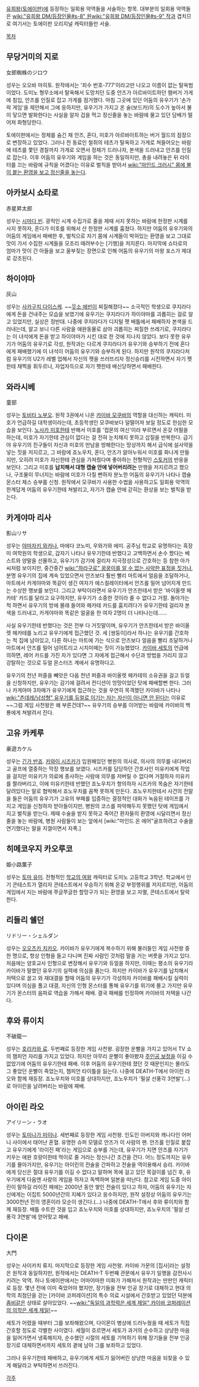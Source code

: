 [[유희왕(토에이판)]]에 등장하는 일회용 악역들을 서술하는 항목. 대부분의 일회용 악역들은 [[wiki:"유희왕 DM/등장인물#s-8" 원]][[wiki:"유희왕 DM/등장인물#s-9" 작]]과 겹치므로 여기서는 토에이판 오리지널 캐릭터들만 서술.

[[목차]]

== 무당거미의 지로 ==
女郎蜘蛛のジロウ

성우는 오오바 마히토. 원작에서는 '죄수 번호-777'이라고만 나오고 이름이 없는 탈옥범이었다. 도미노 형무소에서 탈옥해서 도망치던 도중 안즈가 아르바이트하던 햄버거 가게에 침입, 안즈를 인질로 잡고 가게를 점거했다. 마침 그곳에 있던 어둠의 유우기가 '손가락 게임'을 제안해서 그에 응하지만, 유우기가 가지고 온 술(보드카)의 도수가 높아서 불이 닿으면 발화한다는 사실을 알자 겁을 먹고 정신줄을 놓는 바람에 물고 있던 담배가 떨어져 화형당한다.

토에이판에서는 정체를 숨긴 채 안즈, 혼다, 미호가 아르바이트하는 버거 월드의 점장으로 변장하고 있었다. 그러나 전 동료인 철쥐의 테츠가 탈옥하고 가게로 쳐들어오는 바람에 테츠를 쫓던 경찰까지 가게로 오면서 정체가 드러나자, 본색을 드러내고 안즈를 인질로 잡는다. 이후 어둠의 유우기와 게임을 하는 것은 동일하지만, 총을 내려놓은 뒤 라이터를 끄는 바람에 규칙을 어겼다는 이유로 벌칙을 받아서 [[wiki:"마인드 크러시" 몸에 불이 붙는 환영을 보고 정신줄을 놓는다]].

== 아카보시 쇼타로 ==
赤星昇太郎

성우는 [[시마다 빈]]. 광적인 시계 수집가로 줄을 제때 서지 못하는 바람에 한정판 시계를 사지 못하자, 혼다가 미호를 위해서 산 한정판 시계를 훔쳤다. 하지만 어둠의 유우기와의 어둠의 게임에서 패배한 후, 벌칙으로 자기 몸에 시계들이 박혀있는 환영을 보고 그대로 맛이 가서 수집한 시계들을 모조리 때려부수는 [기행]을 저지른다. 마지막에 쇼타로의 엄마가 맛이 간 아들을 보고 울부짖는 장면으로 인해 어둠의 유우기의 마왕 포스가 제대로 강조된다.

== 하이야마 ==
灰山

성우는 [[사카구치 다이스케]]. ~~[[웃소 에빈]]이 찌질해졌다~~ 소극적인 학생으로 쿠지라다에게 돈을 건내주는 모습을 보였기에 유우기는 쿠지라다가 하이야마를 괴롭히는 걸로 알고 있었지만, 실상은 정반대. 나중에 쿠지라다가 디지털 펫 배틀에서 패배하자 본색을 드러내는데, 알고 보니 다른 사람을 애완동물로 삼아 괴롭히는 찌질한 쓰레기로, 쿠지라다는 이 녀석에게 돈을 받고 하이야마가 시킨 대로 한 것에 지나지 않았다. 보다 못한 유우기가 어둠의 유우기로 각성, 원작과는 다르게 쿠지라다가 유우기와 승부하기 전에 혼다에게 패배했기에 이 녀석이 어둠의 유우기와 승부하게 된다. 하지만 원작의 쿠지라다처럼 유우기의 U2가 레벨 업해서 자신의 펫을 쓰러뜨리자 정신승리를 시전하면서 자기 펫한테 채찍을 휘두르나, 자업자득으로 자기 펫한테 배신당하면서 패배한다.

== 와라시베 ==
童部

성우는 [[토비타 노부오]]. 원작 3권에서 나온 [[카이바 모쿠바]]의 역할을 대신하는 캐릭터. 미호가 언급하길 대학생이라는데, 초등학생인 모쿠바보다 덜떨어져 보일 정도로 한심한 모습을 보인다. [[노사카 미호]]한테 반해서 미호를 '컵몬의 여신'이라 부르면서 온갖 어필을 하는데, 미호가 자기한테 관심이 없다는 걸 전혀 눈치채지 못하고 삽질을 반복한다. 급기야 유우기의 친구들이 자신과 미호의 만남을 방해한다는 망상까지 해서 급식에 설사약을 넣는 짓을 저지르고, 그 바람에 죠노우치, 혼다, 안즈가 앓아누워서 미호를 화나게 만들지만, 오히려 미호가 자신한테 관심을 가져줬다며 좋아하는 전형적인 [[스토커]]의 반응을 보인다. 그리고 미호를 '''납치해서 대형 캡슐 안에 넣어버리려는''' 만행을 저지르려고 했으나, 구조물이 무너지는 바람에 미호가 다칠 뻔하자 분노한 어둠의 유우기가 나타나 캡슐 몬스터 체스 승부를 신청. 원작에서 모쿠바가 사용한 수법을 사용하고도 일회용 악역의 한계답게 어둠의 유우기한테 쳐발리고, 자기가 캡슐 안에 갇히는 환상을 보는 벌칙을 받는다.

== 카게야마 리사 ==
影山リサ

성우는 [[야마자키 와카나]], 마에다 코노미, 우와가와 에미. 공주님 학교로 유명하다는 흑장미 여학원의 학생으로, 갑자기 나타나 유우기한테 반했다고 고백하면서 손수 짰다는 베스트와 양말을 선물하고, 유우기가 감기에 걸리자 지극정성으로 간호하는 등 참한 아가씨처럼 보이지만, 중간중간 [[wiki:"하라구로" 꿍꿍이를 알 수 없는 사악한 표정을 짓거나]], 분명 유우기의 집에 계속 있었으면서 안즈보다 훨씬 빨리 마트에서 얼음을 조달하거나, 마트에서 카게야마와 똑같이 생긴 여자가 에스컬레이터에서 안즈를 밀어 넘어지게 만드는 수상한 행보를 보인다. 그리고 부탁이라면서 유우기가 안즈한테서 받은 '바이올렛 헤카테' 카드를 달라고 요구하지만, 유우기가 소중한 것이라 줄 수 없다고 거절. 돌아가는 척 하면서 유우기의 방에 몰래 들어와 헤카테 카드를 훔치려다가 유우기한테 걸리자 본색을 드러내고, 카게야마와 똑같은 얼굴을 한 여자 2명이 더 나타나는데……

사실 유우기한테 반했다는 것은 전부 다 거짓말이며, 유우기가 안즈한테서 받은 바이올렛 헤카테를 노리고 유우기에게 접근했던 것. 세 [쌍둥이]라서 하나는 유우기를 간호하는 척 집에 남아있고, 다른 하나는 마트에 가는 식으로 안즈보다 얼음을 빨리 조달하거나 마트에서 안즈를 밀어 넘어트리고 시치미떼는 짓이 가능했었다. [[카이바 세토]]의 언급에 의하면, 레어 카드를 가진 자가 있다면 그 자에게 접근해서 수단과 방법을 가리지 않고 강탈하는 것으로 듀얼 몬스터즈 계에서 유명하다고.

유우기의 천년 퍼즐을 빼앗은 다음 천년 퍼즐과 바이올렛 헤카테의 소유권을 걸고 듀얼을 신청하지만, 유우기는 감기에 걸려서 컨디션이 엉망이었던 탓에 패배할뻔 한다. 그러나 카게야마 3자매가 유우기에게 접근하는 것을 우연히 목격했던 카이바가 나타나 [[wiki:"츤데레/남성형" 유우기를 듀얼로 이기는 자는 자신이 아니면 안 된다]]는 이유로 ~~그럼 게임 사천왕은 왜 부른건데?~~ 유우기의 승부를 이어받는 바람에 카이바의 백룡에게 쳐발려서 진다.

== 고유 카케루 ==
豪遊カケル

성우는 [[긴가 반죠]]. [[카와이 시즈카]]가 입원해있던 병원의 의사로, 의사의 의무를 내다버리고 골프에 열중하는 막장 행보를 보였다. 시즈카를 담당하던 간호사인 미유키에게 작업을 걸지만 미유키가 의료에 종사하는 사람에 의무를 저버릴 수 없다며 거절하자 미유키를 짤라버리고, 이에 미유키한테 반했던 죠노우치가 항의하자 시즈카의 목숨은 자기한테 달려있다는 말로 협박해서 죠노우치를 꼼짝 못하게 만든다. 죠노우치한테서 사건의 전말을 들은 어둠의 유우기가 고유의 부패를 입증하는 결정적인 대화가 녹음된 테이프를 가지고 게임을 신청하자 받아들이지만, 병원의 코스를 파악해두지 못했던 탓에 게임에서 지고 벌칙을 받는다. 제때 수술을 받지 못하고 죽어간 환자들의 환영에 시달리면서 정신줄을 놓는 바람에, 병원 사람들이 보는 앞에서 [wiki:"마인드 온 에어"골프하려고 수술을 연기했다는 말을 지껄이면서 자폭.]

== 히메코우지 카오루코 ==
姫小路薫子

성우는 [[토마 유미]]. 전형적인 [[학교의 여왕]] 캐릭터로 도미노 고등학교 3학년. 학교에서 인기 콘테스트가 열리자 콘테스트에서 우승하기 위해 온갖 부정행위를 저지르지만, 어둠의 게임에서 지는 바람에 쭈글쭈글한 할망구가 되는 환영을 보고 자멸, 콘테스트에서 탈락한다.

== 리들리 쉘던 ==
リドリー・シェルダン

성우는 [[오오츠카 치카오]]. 카이바가 유우기에게 복수하기 위해 불러들인 게임 사천왕 중 한 명으로, 항상 인형을 들고 다니며 진짜 사람인 것처럼 말을 거는 버릇을 가지고 있다. 처음에는 양호교사 인형으로 변장해서 유우기와 듀얼을 하지만, 이때는 평소의 유우기라 카이바가 말했던 유우기의 실력에 의심을 품는다. 하지만 카이바가 유우기를 납치해서 저택으로 끌고 와 재대결을 할때 어둠의 유우기가 각성하자 카이바를 패배시킬 실력이 있다며 의심을 풀고 대결, 자신의 인형 몬스터를 통해 유우기를 위기에 몰고 가지만 유우기가 몬스터의 음파로 역습을 가해서 패배. 결국 패배를 인정하며 카이바의 저택을 나간다.

== 후와 류이치 ==
不破龍一

성우는 [[호리카와 료]]. 두번째로 등장한 게임 사천왕. 굉장한 운빨을 가지고 있어서 TV 쇼의 챔피언 자리를 가지고 있었다. 하지만 아무리 운빨이 좋아봤자 [[주인공 보정]]을 이길 수 없었기에 어둠의 유우기한테 패배. 이후 어둠의 유우기한테 졌던 것 때문인지는 몰라도 그 좋았던 운빨이 죽었는지, 챔피언 타이틀을 잃는다. 나중에 DEATH-T에서 아이린 라오와 함께 재등장. 죠노우치와 미호를 상대하지만, 죠노우치가 '필살 선풍각 3연발'(…)로 아이린을 날려버리는 바람에 패배.

== 아이린 라오 ==
アイリーン・ラオ

성우는 [[토미나가 미이나]]. 세번째로 등장한 게임 사천왕. 인도인 아버지와 캐나다인 어머니 사이에서 태어난 혼혈. 유명한 슈퍼 모델로 안즈가 이 사람의 팬. 안즈를 인질로 붙잡고 유우기에게 '라이진 패'라는 게임으로 승부를 거는데, 유우기가 지면 안즈를 자기가 키우는 애완 호랑이한테 먹이로 줄 거라는 정신나간 조건을 건다. 어느 정도까지는 유우기를 몰아가지만, 유우기는 아이린의 전술을 간파하고 전술을 역이용해서 승리. 카이바에게 당신은 절대 유우기를 이길 수 없다고 말하며 목에 걸고 있던 목걸이를 넘긴 후, 유우기에게 다음엔 사랑의 게임을 하자고 독백하며 일본을 떠난다. 참고로 게임 도중 아이린이 말하길 라이진 패에는 2000년 동안 쌓인 전술이 있다고 하자, 어둠의 유우기는 자신에게는 이집트 5000년간의 지혜가 있다고 응수하지만, 원작 설정상 어둠의 유우기는 3000천년 전의 영혼이라 모순이 생긴다.(…) 나중에 DEATH-T에서 후와 류이치와 함께 재등장. 배틀 수트란 것을 입고 죠노우치와 미호를 상대하지만, 죠노우치의 '필살 선풍각 3연발'에 얻어맞고 패배.

== 다이몬 ==
大門

성우는 사이카치 류지. 마지막으로 등장한 게임 사천왕. 카이바 가문의 [집사]라는 설정은 원작과 동일하지만, 원작에서는 DEATH-T 두번째 관문에서 유우기 일행을 감전사시키려는 악역. 허나 토에이판에서는 어마어마한 미화가 가해져서 원작과는 딴판인 캐릭터로 등장. 몇년 전에 이미 죽었어야 했지만, 장기들을 전부 인공 장기로 대체하고 현대 의학의 최첨단을 걷는 [카이바 코퍼레이션]의 특수 의료 시설에서 간호받고 있었던 덕분에 [[좀비]]같은 상태로 살아있었다. ~~[[wiki:"독일의 과학력은 세계 제일" 카이바 코퍼레이션의 의학은 세계 제일!]]~~

세토가 어렸을 때부터 그를 보좌해왔으며, 다이몬이 병상에 드러누웠을 때 세토가 직접 간호할 정도로 각별한 사이였다. 세월이 흐르면서 세토가 과거의 순수하고 상냥한 마음을 잃어가면서 냉혹해지자, 순수했던 시절의 세토를 기억하기 위해 장기들을 전부 인공 장기로 대체하면서까지 세토의 곁에 남아 그를 보좌하고 있었다.

그러나 유우기한테 패배하고, 유우기에게 세토가 잃어버린 상냥한 마음을 되찾을 수 있게 해달라고 부탁하면서 쓰러진다. 

[[각주]]
